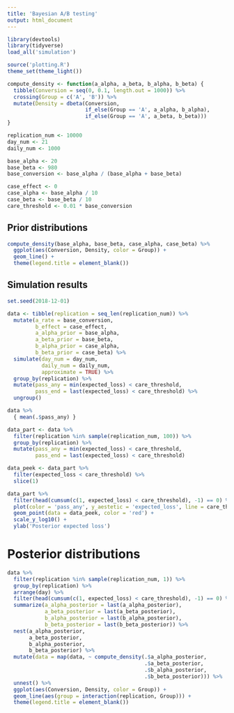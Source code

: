```yaml
---
title: 'Bayesian A/B testing'
output: html_document
---
```


```r
library(devtools)
library(tidyverse)
load_all('simulation')

source('plotting.R')
theme_set(theme_light())
```

```r
compute_density <- function(a_alpha, a_beta, b_alpha, b_beta) {
  tibble(Conversion = seq(0, 0.1, length.out = 1000)) %>%
  crossing(Group = c('A', 'B')) %>%
  mutate(Density = dbeta(Conversion,
                         if_else(Group == 'A', a_alpha, b_alpha),
                         if_else(Group == 'A', a_beta, b_beta)))
}
```

```r
replication_num <- 10000
day_num <- 21
daily_num <- 1000

base_alpha <- 20
base_beta <- 980
base_conversion <- base_alpha / (base_alpha + base_beta)

case_effect <- 0
case_alpha <- base_alpha / 10
case_beta <- base_beta / 10
care_threshold <- 0.01 * base_conversion
```

## Prior distributions

```r
compute_density(base_alpha, base_beta, case_alpha, case_beta) %>%
  ggplot(aes(Conversion, Density, color = Group)) +
  geom_line() +
  theme(legend.title = element_blank())
```

## Simulation results

```r
set.seed(2018-12-01)

data <- tibble(replication = seq_len(replication_num)) %>%
  mutate(a_rate = base_conversion,
         b_effect = case_effect,
         a_alpha_prior = base_alpha,
         a_beta_prior = base_beta,
         b_alpha_prior = case_alpha,
         b_beta_prior = case_beta) %>%
  simulate(day_num = day_num,
           daily_num = daily_num,
           approximate = TRUE) %>%
  group_by(replication) %>%
  mutate(pass_any = min(expected_loss) < care_threshold,
         pass_end = last(expected_loss) < care_threshold) %>%
  ungroup()

data %>%
  { mean(.$pass_any) }
```

```r
data_part <- data %>%
  filter(replication %in% sample(replication_num, 100)) %>%
  group_by(replication) %>%
  mutate(pass_any = min(expected_loss) < care_threshold,
         pass_end = last(expected_loss) < care_threshold)

data_peek <- data_part %>%
  filter(expected_loss < care_threshold) %>%
  slice(1)

data_part %>%
  filter(head(cumsum(c(1, expected_loss) < care_threshold), -1) == 0) %>%
  plot(color = 'pass_any', y_aestetic = 'expected_loss', line = care_threshold) +
  geom_point(data = data_peek, color = 'red') +
  scale_y_log10() +
  ylab('Posterior expected loss')
```

# Posterior distributions

```r
data %>%
  filter(replication %in% sample(replication_num, 1)) %>%
  group_by(replication) %>%
  arrange(day) %>%
  filter(head(cumsum(c(1, expected_loss) < care_threshold), -1) == 0) %>%
  summarize(a_alpha_posterior = last(a_alpha_posterior),
            a_beta_posterior = last(a_beta_posterior),
            b_alpha_posterior = last(b_alpha_posterior),
            b_beta_posterior = last(b_beta_posterior)) %>%
  nest(a_alpha_posterior,
       a_beta_posterior,
       b_alpha_posterior,
       b_beta_posterior) %>%
  mutate(data = map(data, ~ compute_density(.$a_alpha_posterior,
                                            .$a_beta_posterior,
                                            .$b_alpha_posterior,
                                            .$b_beta_posterior))) %>%
  unnest() %>%
  ggplot(aes(Conversion, Density, color = Group)) +
  geom_line(aes(group = interaction(replication, Group))) +
  theme(legend.title = element_blank())
```